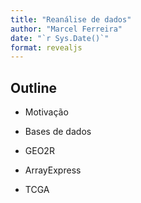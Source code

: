 ```yaml
---
title: "Reanálise de dados"
author: "Marcel Ferreira"
date: "`r Sys.Date()`"
format: revealjs
---
```


## Outline

- Motivação

- Bases de dados

- GEO2R

- ArrayExpress

- TCGA
